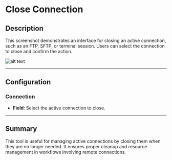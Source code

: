 # Close Connection

## Description

This screenshot demonstrates an interface for closing an active connection, such as an FTP, SFTP, or terminal session. Users can select the connection to close and confirm the action.

![alt text](../../../assets/ftp/close-connection.png)

---

## Configuration

### Connection

- **Field**: Select the active connection to close.

---

## Summary

This tool is useful for managing active connections by closing them when they are no longer needed. It ensures proper cleanup and resource management in workflows involving remote connections.
